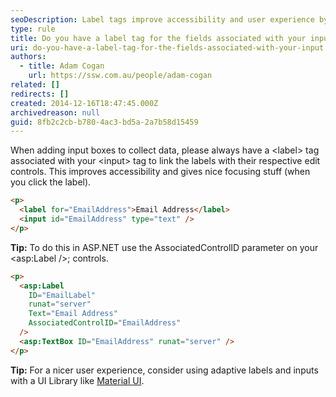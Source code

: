 ```yaml
---
seoDescription: Label tags improve accessibility and user experience by linking edit controls to their respective fields.
type: rule
title: Do you have a label tag for the fields associated with your input?
uri: do-you-have-a-label-tag-for-the-fields-associated-with-your-input
authors:
  - title: Adam Cogan
    url: https://ssw.com.au/people/adam-cogan
related: []
redirects: []
created: 2014-12-16T18:47:45.000Z
archivedreason: null
guid: 8fb2c2cb-b780-4ac3-bd5a-2a7b58d15459
---
```


When adding input boxes to collect data, please always have a \<label\> tag associated with your \<input\> tag to link the labels with their respective edit controls. This improves accessibility and gives nice focusing stuff (when you click the label).
```html
<p>
  <label for="EmailAddress">Email Address</label>
  <input id="EmailAddress" type="text" />
</p>
```

**Tip:** To do this in ASP.NET use the AssociatedControlID parameter on your \<asp:Label /\>; controls.

```html
<p>
  <asp:Label
    ID="EmailLabel"
    runat="server"
    Text="Email Address"
    AssociatedControlID="EmailAddress"
  />
  <asp:TextBox ID="EmailAddress" runat="server" />
</p>
```

**Tip:** For a nicer user experience, consider using adaptive labels and inputs with a UI Library like [Material UI](https://material-ui.com/components/text-fields/).